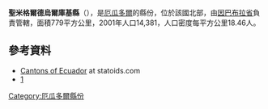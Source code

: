 '''聖米格爾德烏爾庫基縣'''（{{lang-es|Cantón San Miguel de Urcuquí}}），是[[厄瓜多爾|厄瓜多爾]]的縣份，位於該國北部，由[[因巴布拉省|因巴布拉省]]負責管轄，面積779平方公里，2001年人口14,381，人口密度每平方公里18.46人。

==參考資料==
*[http://www.statoids.com/yec.html Cantons of Ecuador] {{Wayback|url=http://www.statoids.com/yec.html |date=20110628180130 }} at statoids.com
*[http://www.ecuadorencifras.gob.ec/resultados/] {{Wayback|url=http://www.ecuadorencifras.gob.ec/resultados/ |date=20170724030253 }}

{{coord|0|31|12|N|78|12|00|W|type:adm2nd_source:itwiki|display=title}}

{{厄瓜多爾縣份}}

[[Category:厄瓜多爾縣份|Category:厄瓜多爾縣份]]


{{Ecuador-geo-stub}}